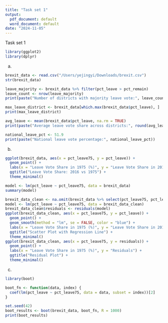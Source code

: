 ```yaml
---
title: "Task set 1"
output:
  pdf_document: default
  word_document: default
date: "2024-11-05"
---
```

Task set 1

```r
library(ggplot2)
library(dplyr)
```

(a)
```r
brexit_data <- read.csv("/Users/yejingyi/Downloads/brexit.csv")
str(brexit_data)
```
```r
leave_majority <- brexit_data %>% filter(pct_leave > pct_remain)
leave_count <- nrow(leave_majority)
print(paste("Number of districts with majority leave vote:", leave_count))
```

```r
max_leave_district <- brexit_data[which.max(brexit_data$pct_leave), ]
print(max_leave_district)
```

```r
avg_leave <- mean(brexit_data$pct_leave, na.rm = TRUE)
print(paste("Average leave vote share across districts:", round(avg_leave, 2)))
```
```r
national_leave_pct <- 51.9
print(paste("National leave vote percentage:", national_leave_pct))
```

(b)

```r
ggplot(brexit_data, aes(x = pct_leave75, y = pct_leave)) +
  geom_point() +
  labs(x = "Leave Vote Share in 1975 (%)", y = "Leave Vote Share in 2016 (%)") +
  ggtitle("Leave Vote Share: 2016 vs 1975") +
  theme_minimal()
```
```r
model <- lm(pct_leave ~ pct_leave75, data = brexit_data)
summary(model)
```
```r
brexit_data_clean <- na.omit(brexit_data %>% select(pct_leave75, pct_leave))
model <- lm(pct_leave ~ pct_leave75, data = brexit_data_clean)
brexit_data_clean$residuals <- residuals(model)
ggplot(brexit_data_clean, aes(x = pct_leave75, y = pct_leave)) +
  geom_point() +
  geom_smooth(method = "lm", se = FALSE, color = "blue") +
  labs(x = "Leave Vote Share in 1975 (%)", y = "Leave Vote Share in 2016 (%)") +
  ggtitle("Scatter Plot with Regression Line") +
  theme_minimal()
ggplot(brexit_data_clean, aes(x = pct_leave75, y = residuals)) +
  geom_point() +
  labs(x = "Leave Vote Share in 1975 (%)", y = "Residuals") +
  ggtitle("Residual Plot") +
  theme_minimal()
```
(c)
```r
library(boot)

boot_fn <- function(data, index) {
  coef(lm(pct_leave ~ pct_leave75, data = data, subset = index))[2]
}

set.seed(42)
boot_results <- boot(brexit_data, boot_fn, R = 1000)
print(boot_results)

```

